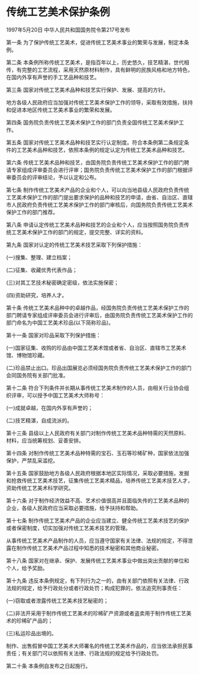 # 传统工艺美术保护条例

1997年5月20日 中华人民共和国国务院令第217号发布　

  

第一条 为了保护传统工艺美术，促进传统工艺美术事业的繁荣与发展，制定本条例。

第二条 本条例所称传统工艺美术，是指百年以上，历史悠久，技艺精湛，世代相传，有完整的工艺流程，采用天然原材料制作，具有鲜明的民族风格和地方特色，在国内外享有声誉的手工艺品种和技艺。

第三条 国家对传统工艺美术品种和技艺实行保护、发展、提高的方针。

地方各级人民政府应当加强对传统工艺美术保护工作的领导，采取有效措施，扶持和促进本地区传统工艺美术事业的繁荣和发展。

第四条 国务院负责传统工艺美术保护工作的部门负责全国传统工艺美术保护工作。

第五条 国家对传统工艺美术品种和技艺实行认定制度。符合本条例第二条规定条件的工艺美术品种和技艺，依照本条例的规定认定为传统工艺美术品种和技艺。

第六条 传统工艺美术品种和技艺，由国务院负责传统工艺美术保护工作的部门聘请专家组成评审委员会进行评审；国务院负责传统工艺美术保护工作的部门根据评审委员会的评审结论，予以认定和公布。

第七条 制作传统工艺美术产品的企业和个人，可以向当地县级人民政府负责传统工艺美术保护工作的部门提出要求保护的品种和技艺的申请，由省、自治区、直辖市人民政府负责传统工艺美术保护工作的部门审核后，向国务院负责传统工艺美术保护工作的部门推荐。

第八条 申请认定传统工艺美术品种和技艺的企业和个人，应当按照国务院负责传统工艺美术保护工作的部门的规定，提交完整、详实的资料。

第九条 国家对认定的传统工艺美术技艺采取下列保护措施：

(一)搜集、整理、建立档案；

(二)征集、收藏优秀代表作品；

(三)对其工艺技术秘密确定密级，依法实施保密；

(四)资助研究，培养人才。

第十条 传统工艺美术品种中的卓越作品，经国务院负责传统工艺美术保护工作的部门聘请专家组成评审委员会进行评审后，由国务院负责传统工艺美术保护工作的部门命名为中国工艺美术珍品(以下简称珍品)。

第十一条 国家对珍品采取下列保护措施：

(一)国家征集、收购的珍品由中国工艺美术馆或者省、自治区、直辖市工艺美术馆、博物馆珍藏。

(二)珍品禁止出口。珍品出国展览必须经国务院负责传统工艺美术保护工作的部门会同国务院有关部门批准。

第十二条 符合下列条件并长期从事传统工艺美术制作的人员，由相关行业协会组织评审，可以授予中国工艺美术大师称号：

(一)成就卓越，在国内外享有声誉的；

(二)技艺精湛，自成流派的。

第十三条 县级以上人民政府有关部门对制作传统工艺美术品种特需的天然原料、材料，应当统筹规划、妥善安排。

第十四条 对制作传统工艺美术品种特需的宝石、玉石等珍稀矿种，国家依法加强保护，严禁乱采滥挖。

第十五条 国家鼓励地方各级人民政府根据本地区实际情况，采取必要措施，发掘和抢救传统工艺美术技艺，征集传统工艺美术精品，培养传统工艺美术技艺人才，资助传统工艺美术科学研究。

第十六条 对于制作经济效益不高、艺术价值很高并且面临失传的工艺美术品种的企业，各级人民政府应当采取必要措施，给予扶持和帮助。

第十七条 制作传统工艺美术产品的企业应当建立、健全传统工艺美术技艺的保护或者保密制度，切实加强对传统工艺美术技艺的管理。

从事传统工艺美术产品制作的人员，应当遵守国家有关法律、法规的规定，不得泄露在制作传统工艺美术产品过程中知悉的技术秘密和其他商业秘密。

第十八条 国家对在继承、保护、发展传统工艺美术事业中做出突出贡献的单位和个人，给予奖励。

第十九条 违反本条例规定，有下列行为之一的，由有关部门依照有关法律、行政法规的规定，给予行政处分或者行政处罚；构成犯罪的，依法追究刑事责任：

(一)窃取或者泄露传统工艺美术技艺秘密的；

(二)非法开采用于制作传统工艺美术的珍稀矿产资源或者盗卖用于制作传统工艺美术的珍稀矿产品的；

(三)私运珍品出境的。

制作、出售假冒中国工艺美术大师署名的传统工艺美术作品的，应当依法承担民事责任；有关部门可以依照有关法律、行政法规的规定给予行政处罚。

第二十条 本条例自发布之日起施行。